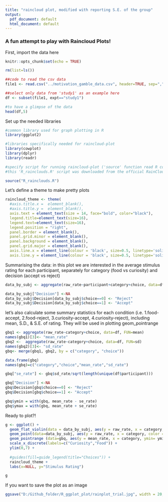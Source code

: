 ```yaml
---
title: "raincloud plot, modified with reporting S.E. of the group"
output:
  pdf_document: default
  html_document: default
---
```


### A fun attempt to play with Raincloud Plots!

First, import the data here
```r
knitr::opts_chunk$set(echo = TRUE)

rm(list=ls())

##code to read the csv data
file1 <- read.csv("../motivation_gamble_data.csv", header=TRUE, sep=",")

##select only data from 'study1' as an example here
df <- subset(file1, expt=="study1")

#to have a glimpse of the data
head(df,5)

```



Set up the needed libraries
```r

#common library used for graph plotting in R
library(ggplot2)

#libraries specifically needed for raincloud-plot
library(cowplot)
library(dplyr)
library(readr)

#specify script for running raincloud-plot ('source' function read R code from a file)
#this 'R_rainclouds.R' script was downloaded from the official RainCloudPlots repository:  https://github.com/RainCloudPlots/RainCloudPlots/tree/master/tutorial_R

source("R_rainclouds.R")
```


Let's define a theme to make pretty plots
```r

raincloud_theme <- theme(
  #axis.title.x =  element_blank(),
  #axis.title.y =  element_blank(), 
  axis.text = element_text(size = 14, face="bold", color="black"),
  legend.title=element_text(size=16),
  legend.text=element_text(size=16),
  legend.position = "right",
  panel.border = element_blank(),
  panel.grid.minor = element_blank(),
  panel.background = element_blank(),
  panel.grid.major = element_blank(),
  axis.line.x = element_line(colour = 'black', size=0.5, linetype='solid'),
  axis.line.y = element_line(colour = 'black', size=0.5, linetype='solid'))


```


Summarising the data: in this plot we are interested in the average stimulus rating for each participant, separately for category (food vs curiosity) and decision (accept vs reject)

```r

data_by_subj <- aggregate(raw_rate~participant+category+choice, data=df, FUN=mean)

data_by_subj["Decision"] <-NA
data_by_subj$Decision[data_by_subj$choice==0] <- "Reject"
data_by_subj$Decision[data_by_subj$choice==1] <- "Accept"

```


let's also calculate some summary statistics for each condition (i.e. 1.food-accept, 2.food-reject, 3.curiosity-accept, 4.curiosity-reject), including mean, S.D., & S.E. of rating. They will be used in plotting geom_pointrange

```r

gbq1 <- aggregate(raw_rate~category+choice, data=df, FUN=mean)
names(gbq1)[3]<- "mean_rate"
gbq2 <-  aggregate(raw_rate~category+choice, data=df, FUN=sd)  
names(gbq2)[3]<- "sd_rate"
gbq<- merge(gbq1, gbq2, by = c("category", "choice"))

data.frame(gbq)
names(gbq)=c("category","choice","mean_rate","sd_rate")

gbq["se_rate"] <- gbq$sd_rate/sqrt(length(unique(df$participant)))

gbq["Decision"] <-NA
gbq$Decision[gbq$choice==0] <- "Reject"
gbq$Decision[gbq$choice==1] <- "Accept"

gbq$ymin = with(gbq, mean_rate - se_rate)
gbq$ymax = with(gbq, mean_rate + se_rate)
```

Ready to plot?!
```r

g <- ggplot() + 
  geom_flat_violin(data = data_by_subj, aes(y = raw_rate, x = category, fill=Decision), position = position_nudge(x = .2, y = 0), alpha = .7, colour=FALSE, show.legend = FALSE) +
  geom_point(data=data_by_subj, aes(y = raw_rate, x = category, color = Decision), position = position_jitter(width=.1),size = 2, alpha = 1, show.legend = FALSE, shape=1) +
  geom_pointrange (data=gbq, aes(y = mean_rate, x = category, ymin= ymin, ymax= ymax, color=Decision), shape=16, size=1, position = position_dodge(width=0.1)) + 
  scale_x_discrete(labels=c("Curiosity","Food")) +
  ylim(0,7) +
  
  #guides(fill=guide_legend(title="Choices")) +
  raincloud_theme +
  labs(x=NULL, y="Stimulus Rating")

g

```

If you want to save the plot as an image
```r

ggsave("D:/Github_folder/R_ggplot_plot/rainplot_trial.jpg", width = 20, height = 20, units = "cm", dpi=300)

```
